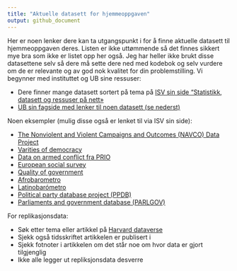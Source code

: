 ```yaml
---
title: "Aktuelle datasett for hjemmeoppgaven"
output: github_document
---
```


Her er noen lenker dere kan ta utgangspunkt i for å finne aktuelle datasett til hjemmeoppgaven deres. Listen er ikke uttømmende så det finnes sikkert mye bra som ikke er listet opp her også. Jeg har heller ikke brukt disse datasettene selv så dere må sette dere ned med kodebok og selv vurdere om de er relevante og av god nok kvalitet for din problemstilling. Vi begynner med instituttet og UB sine ressuser: 

- Dere finner mange datasett sortert på tema på [ISV sin side “Statistikk, datasett og ressuser på nett»](https://www.sv.uio.no/isv/tjenester/kunnskap/datasett/)
- [UB sin fagside med lenker til noen datasett (se nederst)](https://www.ub.uio.no/fag/samfunn-politikk/statsvit/)

Noen eksempler (mulig disse også er lenket til via ISV sin side): 

- [The Nonviolent and Violent Campaigns and Outcomes (NAVCO) Data Project](https://www.du.edu/korbel/sie/research/chenow_navco_data.html)
- [Varities of democracy](https://www.v-dem.net/en/)
- [Data on armed conflict fra PRIO](https://www.prio.org/Data/Armed-Conflict/)
- [European social survey](https://www.europeansocialsurvey.org/) 
- [Quality of government](https://www.gu.se/en/quality-government/qog-data) 
- [Afrobarometro](https://www.afrobarometer.org/)
- [Latinobarómetro](https://www.latinobarometro.org/lat.jsp)
- [Political party database project (PPDB)](https://www.politicalpartydb.org/)
- [Parliaments and government database (PARLGOV)](http://www.parlgov.org/)

For replikasjonsdata: 

- Søk etter tema eller artikkel på [Harvard dataverse](https://dataverse.harvard.edu/)
- Sjekk også tidsskriftet artikkelen er publisert i
- Sjekk fotnoter i artikkelen om det står noe om hvor data er gjort tilgjenglig
- Ikke alle legger ut repliksjonsdata desverre 